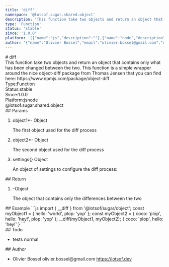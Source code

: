 ```yaml
---
title: 'diff'
namespace: '@lotsof.sugar.shared.object'
description: 'This function take two objects and return an object that contains only what has been changed between the two. This function is a simple wrapper around the nice object-diff package from Thomas Jensen that you can find here: https://www.npmjs.com/package/object-diff'
type: 'Function'
status: 'stable'
since: '1.0.0'
platform: '[{"name":"js","description":""},{"name":"node","description":""}]'
author: '{"name":"Olivier Bossel","email":"olivier.bossel@gmail.com","url":"https://lotsof.dev"}'
---
```

<div class="docmap-mdx">
# diff
<div class="_description typo-lead typo-format">
This function take two objects and return an object that contains only what has been changed between the two.
This function is a simple wrapper around the nice object-diff package from Thomas Jensen that you can find here: https://www.npmjs.com/package/object-diff
</div>
<div class="_metas">
<div class="_type"><span class="_type-label">Type:</span><span class="_type-value">Function</span></div>
<div class="_status"><span class="_status-label">Status:</span><span class="_status-value -stable">stable</span></div>
<div class="_since"><span class="_since-label">Since:</span><span class="_since-value">1.0.0</span></div>
<div class="_platform"><span class="_platform-label">Platform:</span><span class="_platform-value -js">js</span><span class="_platform-value -node">node</span></div>
</div>
<div class="_namespace">@lotsof.sugar.shared.object</div>
<div class="_params">
## Params
<ol class="_list">
<li class="_item">
<span class="_name">object1<span class="_required">*</span></span><span class="_default">-</span> <span class="_type">Object</span>
<p class="_description">The first object used for the diff process</p>
</li>
<li class="_item">
<span class="_name">object2<span class="_required">*</span></span><span class="_default">-</span> <span class="_type">Object</span>
<p class="_description">The second object used for the diff process</p>
</li>
<li class="_item">
<span class="_name">settings</span><span class="_default">&lcub;&rcub;</span> <span class="_type">Object</span>
<p class="_description">An object of settings to configure the diff process&colon;</p>
</li>
</ol>
</div>
<div class="_return">
## Return
<ol class="_list">
<li class="_item">
<span class="_default">-</span><span class="_type">Object</span>
<p class="_description">The object that contains only the differences between the two</p>
</li>
</ol>
</div>
<div class="_examples">
## Example
```js
import { __diff } from '@lotsof/sugar/object';
const myObject1 = {
   hello: 'world',
   plop: 'yop'
};
const myObject2 = {
   coco: 'plop',
   hello: 'hey!',
   plop: 'yop'
};
__diff(myObject1, myObject2);
{
   coco: 'plop',
   hello: 'hey!'
}
```
</div>
<div class="_todo">
## Todo
<ul class="_list">
<li class="_item">
<span class="_description">tests</span>
<span class="_priority -normal">normal</span>
</li>
</ul>
</div>
<div class="_author">
## Author
<ul class="_list">
<li class="_item">
<span class="_name">Olivier Bossel</span>
<span class="_email">olivier.bossel@gmail.com</span>
<a href="https://lotsof.dev" target="_blank" class="_url">https://lotsof.dev</a>
</li>
</ul>
</div>
</div>